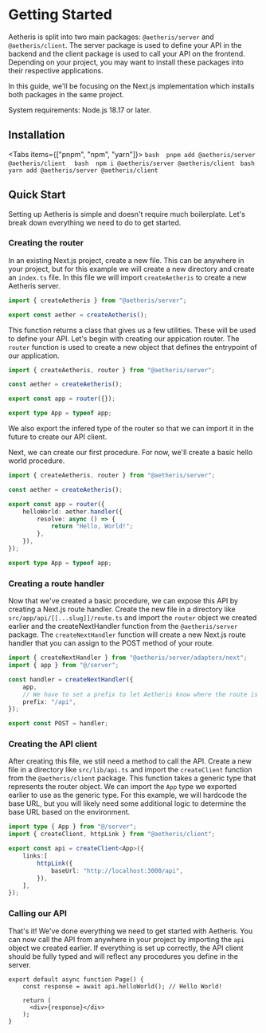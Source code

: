 
# Getting Started

Aetheris is split into two main packages: `@aetheris/server` and `@aetheris/client`. The server package is used to define your API
in the backend and the client package is used to call your API on the frontend. Depending on your project, you may want to install
these packages into their respective applications.

In this guide, we'll be focusing on the Next.js implementation which installs both packages in the same project.

<Callout type="info" emoji="ℹ️">
    System requirements: Node.js 18.17 or later.
</Callout>

## Installation

<Tabs items={["pnpm", "npm", "yarn"]}>
    <Tab>
      ```bash 
      pnpm add @aetheris/server @aetheris/client 
      ```
    </Tab>
    <Tab>
      ```bash 
      npm i @aetheris/server @aetheris/client
      ```
    </Tab>
    <Tab>
      ```bash 
      yarn add @aetheris/server @aetheris/client
      ```
    </Tab>
</Tabs>

## Quick Start

Setting up Aetheris is simple and doesn't require much boilerplate. Let's break down everything we need to do to get started.

### Creating the router

In an existing Next.js project, create a new file. This can be anywhere in your project, but for this example we will create a
new directory and create an `index.ts` file. In this file we will import `createAetheris` to create a new Aetheris server.

```ts filename="src/server/index.ts" {3} copy
import { createAetheris } from "@aetheris/server";

export const aether = createAetheris();
```

This function returns a class that gives us a few utilities. These will be used to define your API. Let's 
begin with creating our appication router. The `router` function is used to create a new object that
defines the entrypoint of our application.

```ts filename="src/server/index.ts" {5-7} copy
import { createAetheris, router } from "@aetheris/server";

const aether = createAetheris();

export const app = router({});

export type App = typeof app;
```

We also export the infered type of the router so that we can import it in the future to create our API client.

Next, we can create our first procedure. For now, we'll create a basic hello world procedure.

```ts filename="src/server/index.ts" {6-10} copy
import { createAetheris, router } from "@aetheris/server";

const aether = createAetheris();

export const app = router({
    helloWorld: aether.handler({
        resolve: async () => {
            return "Hello, World!";
        },
    }),
});

export type App = typeof app;
```

### Creating a route handler

Now that we've created a basic procedure, we can expose this API by creating a Next.js route handler. Create the new file
in a directory like `src/app/api/[[...slug]]/route.ts` and import the `router` object we created earlier and the createNextHandler
function from the `@aetheris/server` package. The `createNextHandler` function will create a new Next.js route handler that you can
assign to the POST method of your route.

```ts filename="src/app/api/[[...slug]]/route.ts" {0-2, 4-8, 10} copy
import { createNextHandler } from "@aetheris/server/adapters/next";
import { app } from "@/server";

const handler = createNextHandler({
    app,
    // We have to set a prefix to let Aetheris know where the route is located.
    prefix: "/api",
});

export const POST = handler;
```

### Creating the API client

After creating this file, we still need a method to call the API. Create a new file in a directory like `src/lib/api.ts` and import
the `createClient` function from the `@aetheris/client` package. This function takes a generic type that represents the router object.
We can import the `App` type we exported earlier to use as the generic type. For this example, we will hardcode the base URL, but you
will likely need some additional logic to determine the base URL based on the environment.

```ts filename="src/lib/api.ts" {0-2, 4-11} copy
import type { App } from "@/server";
import { createClient, httpLink } from "@aetheris/client";

export const api = createClient<App>({
    links:[
        httpLink({
            baseUrl: "http://localhost:3000/api",
        }),
    ],
});
```

### Calling our API

That's it! We've done everything we need to get started with Aetheris. You can now call the API from anywhere in your project by importing
the `api` object we created earlier. If everything is set up correctly, the API client should be fully typed and will reflect any procedures
you define in the server.

```tsx filename="src/app/page.tsx" {2} copy
export default async function Page() {
    const response = await api.helloWorld(); // Hello World!

    return (
      <div>{response}</div>
    );
}
```